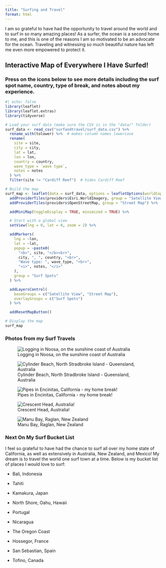 ```yaml
---
title: "Surfing and Travel"
format: html
---
```


I am so grateful to have had the opportunity to travel around the world and to surf in so many amazing places! As a surfer, the ocean is a second home to me, and this is one of the reasons I am so motivated to be an advocate for the ocean. Traveling and witnessing so much beautiful nature has left me even more empowered to protect it.


## Interactive Map of Everywhere I Have Surfed!

### Press on the icons below to see more details including the surf spot name, country, type of break, and notes about my experience.

```r
#| echo: false
library(leaflet)
library(leaflet.extras)
library(tidyverse)

# Load your surf data (make sure the CSV is in the "data/" folder)
surf_data <- read_csv("surfandtravel/surf_data.csv") %>%
  rename_with(tolower) %>%  # makes column names lowercase
  rename(
    site = site,
    city = city,
    lat = lat,
    lon = lon,
    country = country,
    wave_type = `wave type`,
    notes = notes
  ) %>%
  filter(site != "Cardiff Reef")  # hides Cardiff Reef

# Build the map
surf_map <- leaflet(data = surf_data, options = leafletOptions(worldCopyJump = TRUE)) %>%
  addProviderTiles(providers$Esri.WorldImagery, group = "Satellite View") %>%
  addProviderTiles(providers$OpenStreetMap, group = "Street Map") %>%

  addMiniMap(toggleDisplay = TRUE, minimized = TRUE) %>%

  # Start with a global view
  setView(lng = 0, lat = 0, zoom = 2) %>%

  addMarkers(
    lng = ~lon,
    lat = ~lat,
    popup = ~paste0(
      "<b>", site, "</b><br>",
      city, ", ", country, "<br>",
      "Wave type: ", wave_type, "<br>",
      "<i>", notes, "</i>"
    ),
    group = "Surf Spots"
  ) %>%

  addLayersControl(
    baseGroups = c("Satellite View", "Street Map"),
    overlayGroups = c("Surf Spots")
  ) %>%

  addResetMapButton()

# Display the map
surf_map
```

### Photos from my Surf Travels

![Logging in Noosa, on the sunshine coast of Australia](img1.jpg){.img-fluid}

![Cylinder Beach, North Stradbroke Island - Queensland, Australia](img2.jpg){.img-fluid}

![Pipes in Encinitas, California - my home break!](img4.jpg){.img-fluid}

![Crescent Head, Australia!](img5.jpg){.img-fluid}

![Manu Bay, Raglan, New Zealand](img6.jpg){.img-fluid}

### Next On My Surf Bucket List

I feel so grateful to have had the chance to surf all over my home state of California, as well as extensively in Australia, New Zealand, and Mexico! My dream is to travel the world one surf town at a time. Below is my bucket list of places I would love to surf:

-   Bali, Indonesia

-   Tahiti

-   Kamakura, Japan

-   North Shore, Oahu, Hawaii

-   Portugal

-   Nicaragua

-   The Oregon Coast

-   Hossegor, France

-   San Sebastian, Spain

-   Tofino, Canada

